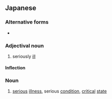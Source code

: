 ==Japanese==
{{ja-kanjitab|じゅう|たい|yomi=on}}

===Alternative forms===
* {{l|ja|重態}}

===Adjectival noun===
{{ja-adj|infl=な|じゅうたい}}

# seriously [[ill]]

====Inflection====
{{ja-na|じゅうたい}}

===Noun===
{{ja-noun|じゅうたい}}

# [[serious]] [[illness]], serious [[condition]], [[critical]] [[state]]